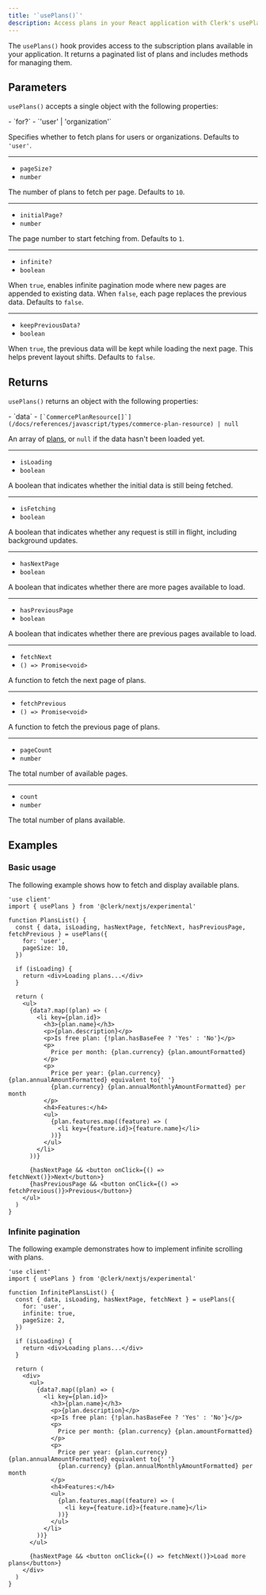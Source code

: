 ```yaml
---
title: '`usePlans()`'
description: Access plans in your React application with Clerk's usePlans() hook.
---
```


<Include src="_partials/billing/api-experimental" />

The `usePlans()` hook provides access to the subscription plans available in your application. It returns a paginated list of plans and includes methods for managing them.

## Parameters

`usePlans()` accepts a single object with the following properties:

<Properties>
  - `for?`
  - `'user' | 'organization'`

  Specifies whether to fetch plans for users or organizations. Defaults to `'user'`.

  ---

  - `pageSize?`
  - `number`

  The number of plans to fetch per page. Defaults to `10`.

  ---

  - `initialPage?`
  - `number`

  The page number to start fetching from. Defaults to `1`.

  ---

  - `infinite?`
  - `boolean`

  When `true`, enables infinite pagination mode where new pages are appended to existing data. When `false`, each page replaces the previous data. Defaults to `false`.

  ---

  - `keepPreviousData?`
  - `boolean`

  When `true`, the previous data will be kept while loading the next page. This helps prevent layout shifts. Defaults to `false`.
</Properties>

## Returns

`usePlans()` returns an object with the following properties:

<Properties>
  - `data`
  - <code>[`CommercePlanResource[]`](/docs/references/javascript/types/commerce-plan-resource) | null</code>

  An array of [plans](/docs/references/javascript/types/commerce-plan-resource), or `null` if the data hasn't been loaded yet.

  ---

  - `isLoading`
  - `boolean`

  A boolean that indicates whether the initial data is still being fetched.

  ---

  - `isFetching`
  - `boolean`

  A boolean that indicates whether any request is still in flight, including background updates.

  ---

  - `hasNextPage`
  - `boolean`

  A boolean that indicates whether there are more pages available to load.

  ---

  - `hasPreviousPage`
  - `boolean`

  A boolean that indicates whether there are previous pages available to load.

  ---

  - `fetchNext`
  - `() => Promise<void>`

  A function to fetch the next page of plans.

  ---

  - `fetchPrevious`
  - `() => Promise<void>`

  A function to fetch the previous page of plans.

  ---

  - `pageCount`
  - `number`

  The total number of available pages.

  ---

  - `count`
  - `number`

  The total number of plans available.
</Properties>

## Examples

### Basic usage

The following example shows how to fetch and display available plans.

```tsx
'use client'
import { usePlans } from '@clerk/nextjs/experimental'

function PlansList() {
  const { data, isLoading, hasNextPage, fetchNext, hasPreviousPage, fetchPrevious } = usePlans({
    for: 'user',
    pageSize: 10,
  })

  if (isLoading) {
    return <div>Loading plans...</div>
  }

  return (
    <ul>
      {data?.map((plan) => (
        <li key={plan.id}>
          <h3>{plan.name}</h3>
          <p>{plan.description}</p>
          <p>Is free plan: {!plan.hasBaseFee ? 'Yes' : 'No'}</p>
          <p>
            Price per month: {plan.currency} {plan.amountFormatted}
          </p>
          <p>
            Price per year: {plan.currency} {plan.annualAmountFormatted} equivalent to{' '}
            {plan.currency} {plan.annualMonthlyAmountFormatted} per month
          </p>
          <h4>Features:</h4>
          <ul>
            {plan.features.map((feature) => (
              <li key={feature.id}>{feature.name}</li>
            ))}
          </ul>
        </li>
      ))}

      {hasNextPage && <button onClick={() => fetchNext()}>Next</button>}
      {hasPreviousPage && <button onClick={() => fetchPrevious()}>Previous</button>}
    </ul>
  )
}
```

### Infinite pagination

The following example demonstrates how to implement infinite scrolling with plans.

```tsx
'use client'
import { usePlans } from '@clerk/nextjs/experimental'

function InfinitePlansList() {
  const { data, isLoading, hasNextPage, fetchNext } = usePlans({
    for: 'user',
    infinite: true,
    pageSize: 2,
  })

  if (isLoading) {
    return <div>Loading plans...</div>
  }

  return (
    <div>
      <ul>
        {data?.map((plan) => (
          <li key={plan.id}>
            <h3>{plan.name}</h3>
            <p>{plan.description}</p>
            <p>Is free plan: {!plan.hasBaseFee ? 'Yes' : 'No'}</p>
            <p>
              Price per month: {plan.currency} {plan.amountFormatted}
            </p>
            <p>
              Price per year: {plan.currency} {plan.annualAmountFormatted} equivalent to{' '}
              {plan.currency} {plan.annualMonthlyAmountFormatted} per month
            </p>
            <h4>Features:</h4>
            <ul>
              {plan.features.map((feature) => (
                <li key={feature.id}>{feature.name}</li>
              ))}
            </ul>
          </li>
        ))}
      </ul>

      {hasNextPage && <button onClick={() => fetchNext()}>Load more plans</button>}
    </div>
  )
}
```
